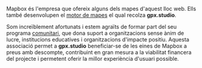 Mapbox és l'empresa que ofereix alguns dels mapes d'aquest lloc web.
Ells també desenvolupen el <a href="https://github.com/mapbox/mapbox-gl-js" target="_blank">motor de mapes</a> el qual recolza **gpx.studio**.

Som increïblement afortunats i estem agraïts de formar part del  seu programa <a href="https://mapbox.com/community" target="_blank">comunitari</a>, que dona suport a organitzacions sense ànim de lucre, institucions educatives i organitzacions d'impacte positiu.
Aquesta associació permet a **gpx.studio** beneficiar-se de les eines de Mapbox a preus amb descompte, contribuint en gran mesura a la viabilitat financera del projecte i permetent oferir la millor experiència d'usuari possible.
